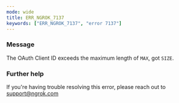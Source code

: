 ```yaml
---
mode: wide
title: ERR_NGROK_7137
keywords: ["ERR_NGROK_7137", "error 7137"]
---
```



### Message

The OAuth Client ID exceeds the maximum length of `MAX`, got `SIZE`.

<ErrorDetails />

### Further help

If you're having trouble resolving this error, please reach out to [support@ngrok.com](mailto:support@ngrok.com?subject=Help%20with%20ERR_NGROK_7137)
